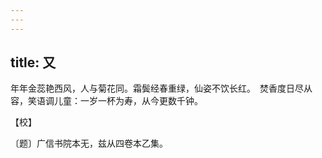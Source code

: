 ```yaml
---
---
---
```

title: 又
---







年年金蕊艳西风，人与菊花同。霜鬓经春重绿，仙姿不饮长红。　焚香度日尽从容，笑语调儿童：一岁一杯为寿，从今更数千钟。





【校】


〔题〕广信书院本无，兹从四卷本乙集。